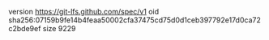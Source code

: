 version https://git-lfs.github.com/spec/v1
oid sha256:07159b9fe14b4feaa50002cfa37475cd75d0d1ceb397792e17d0ca72c2bde9ef
size 9229
